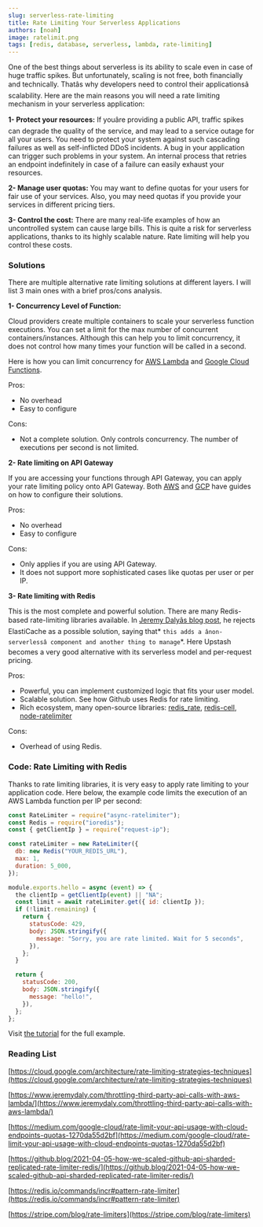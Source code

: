```yaml
---
slug: serverless-rate-limiting
title: Rate Limiting Your Serverless Applications
authors: [noah]
image: ratelimit.png
tags: [redis, database, serverless, lambda, rate-limiting]
---
```


One of the best things about serverless is its ability to scale even in case of huge traffic spikes. But unfortunately, scaling is not free, both financially and technically. Thatâs why developers need to control their applicationsâ scalability. Here are the main reasons you will need a rate limiting mechanism in your serverless application:

**1- Protect your resources:** If youâre providing a public API, traffic spikes can degrade the quality of the service, and may lead to a service outage for all your users. You need to protect your system against such cascading failures as well as self-inflicted DDoS incidents. A bug in your application can trigger such problems in your system. An internal process that retries an endpoint indefinitely in case of a failure can easily exhaust your resources.

**2- Manage user quotas:** You may want to define quotas for your users for fair use of your services. Also, you may need quotas if you provide your services in different pricing tiers.

**3- Control the cost:** There are many real-life examples of how an uncontrolled system can cause large bills. This is quite a risk for serverless applications, thanks to its highly scalable nature. Rate limiting will help you control these costs.

### Solutions

There are multiple alternative rate limiting solutions at different layers. I will list 3 main ones with a brief pros/cons analysis.

**1- Concurrency Level of Function:**

Cloud providers create multiple containers to scale your serverless function executions. You can set a limit for the max number of concurrent containers/instances. Although this can help you to limit concurrency, it does not control how many times your function will be called in a second.

Here is how you can limit concurrency for [AWS Lambda](https://aws.amazon.com/blogs/compute/managing-aws-lambda-function-concurrency/) and [Google Cloud Functions](https://cloud.google.com/functions/docs/max-instances#setting_max_instances_limits).

Pros:

- No overhead
- Easy to configure

Cons:

- Not a complete solution. Only controls concurrency. The number of executions per second is not limited.

**2- Rate limiting on API Gateway**

If you are accessing your functions through API Gateway, you can apply your rate limiting policy onto API Gateway. Both [AWS](https://docs.aws.amazon.com/apigateway/latest/developerguide/api-gateway-request-throttling.html) and [GCP](https://medium.com/google-cloud/rate-limit-your-api-usage-with-cloud-endpoints-quotas-1270da55d2bf) have guides on how to configure their solutions.

Pros:

- No overhead
- Easy to configure

Cons:

- Only applies if you are using API Gateway.
- It does not support more sophisticated cases like quotas per user or per IP.

**3- Rate limiting with Redis**

This is the most complete and powerful solution. There are many Redis-based rate-limiting libraries available. In [Jeremy Dalyâs blog post](https://www.jeremydaly.com/throttling-third-party-api-calls-with-aws-lambda/), he rejects ElastiCache as a possible solution, saying that* `this adds a ânon-serverlessâ component and another thing to manage`*. Here Upstash becomes a very good alternative with its serverless model and per-request pricing.

Pros:

- Powerful, you can implement customized logic that fits your user model.
- Scalable solution. See how Github uses Redis for rate limiting.
- Rich ecosystem, many open-source libraries: [redis_rate](https://github.com/go-redis/redis_rate), [redis-cell](https://github.com/brandur/redis-cell), [node-ratelimiter](https://github.com/tj/node-ratelimiter)

Cons:

- Overhead of using Redis.

### Code: Rate Limiting with Redis

Thanks to rate limiting libraries, it is very easy to apply rate limiting to your application code. Here below, the example code limits the execution of an AWS Lambda function per IP per second:

```javascript
const RateLimiter = require("async-ratelimiter");
const Redis = require("ioredis");
const { getClientIp } = require("request-ip");

const rateLimiter = new RateLimiter({
  db: new Redis("YOUR_REDIS_URL"),
  max: 1,
  duration: 5_000,
});

module.exports.hello = async (event) => {
  the clientIp = getClientIp(event) || "NA";
  const limit = await rateLimiter.get({ id: clientIp });
  if (!limit.remaining) {
    return {
      statusCode: 429,
      body: JSON.stringify({
        message: "Sorry, you are rate limited. Wait for 5 seconds",
      }),
    };
  }

  return {
    statusCode: 200,
    body: JSON.stringify({
      message: "hello!",
    }),
  };
};
```

Visit [the tutorial](/docs/tutorials/rate-limiting) for the full example.

### Reading List

[https://cloud.google.com/architecture/rate-limiting-strategies-techniques](https://cloud.google.com/architecture/rate-limiting-strategies-techniques)

[https://www.jeremydaly.com/throttling-third-party-api-calls-with-aws-lambda/](https://www.jeremydaly.com/throttling-third-party-api-calls-with-aws-lambda/)

[https://medium.com/google-cloud/rate-limit-your-api-usage-with-cloud-endpoints-quotas-1270da55d2bf](https://medium.com/google-cloud/rate-limit-your-api-usage-with-cloud-endpoints-quotas-1270da55d2bf)

[https://github.blog/2021-04-05-how-we-scaled-github-api-sharded-replicated-rate-limiter-redis/](https://github.blog/2021-04-05-how-we-scaled-github-api-sharded-replicated-rate-limiter-redis/)

[https://redis.io/commands/incr#pattern-rate-limiter](https://redis.io/commands/incr#pattern-rate-limiter)

[https://stripe.com/blog/rate-limiters](https://stripe.com/blog/rate-limiters)
